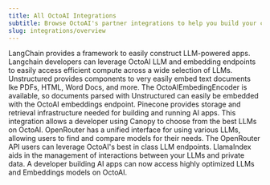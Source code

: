 ```yaml
---
title: All OctoAI Integrations
subtitle: Browse OctoAI's partner integrations to help you build your custom solution.
slug: integrations/overview
---
```



<CardGroup cols={2}>
  <Card title="LangChain" icon="square-1" href="langchain.mdx">
    LangChain provides a framework to easily construct LLM-powered apps. Langchain developers can leverage OctoAI LLM and embedding endpoints to easily access efficient compute across a wide selection of LLMs.
  </Card>
  <Card title="Unstructured.io" icon="square-2" href="unstructured.mdx">
    Unstructured provides components to very easily embed text documents lke PDFs, HTML, Word Docs, and more. The OctoAIEmbedingEncoder is available, so documents parsed with Unstructured can easily be embedded with the OctoAI embeddings endpoint.
  </Card>
  <Card title="Pinecone (Canopy)" icon="square-3" href="pinecone.mdx">
    Pinecone provides storage and retrieval infrastructure needed for building and running AI apps. This integration allows a developer using Canopy to choose from the best LLMs on OctoAI. 
  </Card>
  <Card title="OpenRouter" icon="square-4" href="openrouter.mdx">
    OpenRouter has a unified interface for using various LLMs, allowing users to find and compare models for their needs. The OpenRouter API users can leverage OctoAI's best in class LLM endpoints.
  </Card>
    <Card title="LlamaIndex" icon="square-5" href="llamaindex.mdx">
    LlamaIndex aids in the management of interactions between your LLMs and private data. A developer building AI apps can now access highly optimized LLMs and Embeddings models on OctoAI.
  </Card>
</CardGroup>